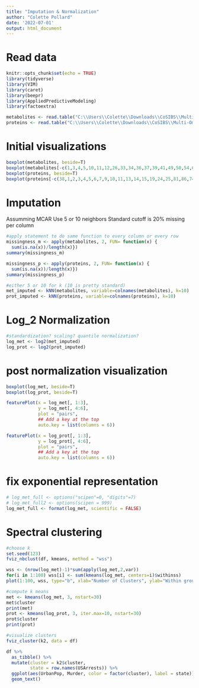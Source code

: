 ```yaml
---
title: "Imputation & Normalization"
author: "Colette Pollard"
date: '2022-07-01'
output: html_document
---
```

# Read data
```r
knitr::opts_chunk$set(echo = TRUE)
library(tidyverse)
library(VIM)
library(caret)
library(beepr)
library(AppliedPredictiveModeling)
library(factoextra)

metabolites <- read.table("C:\\Users\\Colette\\Downloads\\CoSIBS\\Multi-Omics Project\\Metabolites.txt")
proteins <- read.table("C:\\Users\\Colette\\Downloads\\CoSIBS\\Multi-Omics Project\\Proteins.txt")
```

# Initial visualizations
```r
boxplot(metabolites, beside=T)
boxplot(metabolites[-c(1,3,4,5,10,11,12,26,33,34,36,37,39,41,49,50,54,63,64)], beside=T, outline=F)
boxplot(proteins, beside=T)
boxplot(proteins[-c(38,1,2,3,4,5,6,7,9,10,11,13,14,15,19,24,25,81,86,74,71,70,66,64,62,60,58,55,54)], beside=T, outline=F)
```

# Imputation

Assumming MCAR
Use 5 or 10 neighbors
Standard cutoff is 20% missing per column 
```r
#apply statement to do same function to every column or every row
missingness_m <- apply(metabolites, 2, FUN= function(x) {
  sum(is.na(x))/length(x)})
summary(missingness_m)

missingness_p <- apply(proteins, 2, FUN= function(x) {
  sum(is.na(x))/length(x)})
summary(missingness_p)

#either 5 or 10 for k (10 is pretty standard)
met_imputed <- kNN(metabolites, variable=colnames(metabolites), k=10)
prot_imputed <- kNN(proteins, variable=colnames(proteins), k=10)
```


# Log_2 Normalization
```r
#standardization? scaling? quantile normalization?
log_met <- log2(met_imputed)
log_prot <- log2(prot_imputed)
```

# post normalization visualization
```r
boxplot(log_met, beside=T)
boxplot(log_prot, beside=T)

featurePlot(x = log_met[, 1:3],
            y = log_met[, 4:6],
            plot = "pairs",
            ## Add a key at the top
            auto.key = list(columns = 6))

featurePlot(x = log_prot[, 1:3],
            y = log_prot[, 4:6],
            plot = "pairs",
            ## Add a key at the top
            auto.key = list(columns = 6))
```
# fix exponential representation
```r
# log_met_full <- options("scipen"=0, "digits"=7)
# log_met_full2 <- options(scipen = 999)
log_met_full <- format(log_met, scientific = FALSE)
```

# Spectral clustering
```r
#choose k
set.seed(123)
fviz_nbclust(df, kmeans, method = "wss")

wss <- (nrow(log_met)-1)*sum(apply(log_met,2,var))
for(i in 1:100) wss[i] <- sum(kmeans(log_met, centers=i)$withinss)
plot(1:100, wss, type="b", xlab="Number of Clusters", ylab="Within groups sum of squares")

#compute k means
met <- kmeans(log_met, 3, nstart=30)
met$cluster
print(met)
prot <- kmeans(log_prot, 3, iter.max=10, nstart=30)
prot$cluster
print(prot)

#visualize clusters
fviz_cluster(k2, data = df)

df %>%
  as_tibble() %>%
  mutate(cluster = k2$cluster,
         state = row.names(USArrests)) %>%
  ggplot(aes(UrbanPop, Murder, color = factor(cluster), label = state)) +
  geom_text()
```


